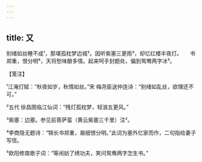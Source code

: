 ```yaml
---
---
---
```

title: 又
---







别绪如丝睡不成¹，那堪孤枕梦边城²。因听紫塞三更雨³，却忆红楼半夜灯。　　书郑重，恨分明⁴，天将愁味酿多情。起来呵手封题处，偏到鸳鸯两字冰⁵。





【笺注】


¹江淹灯赋：“秋夜如岁，秋情如丝。”宋 梅尧臣送仲连诗：“别绪如乱丝，欲理还不可。”

²五代 徐昌图临江仙词：“残灯孤枕梦，轻浪五更风。”

³紫塞：边塞。参见前菩萨蛮（黄云紫塞三千里）注²。

⁴李商隐无题诗：“锦长书郑重，眉细恨分明。”此词为塞外忆家而作，二句指给妻子写信。

⁵欧阳修南歌子词：“等闲妨了绣功夫，笑问鸳鸯两字怎生书。”